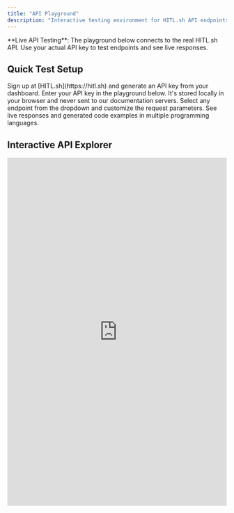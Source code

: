 ```yaml
---
title: "API Playground"
description: "Interactive testing environment for HITL.sh API endpoints. Test API calls directly in your browser with live responses and code generation."
---
```


<Info>
**Live API Testing**: The playground below connects to the real HITL.sh API. Use your actual API key to test endpoints and see live responses.
</Info>

## Quick Test Setup

<Steps>
<Step title="Get Your API Key">
Sign up at [HITL.sh](https://hitl.sh) and generate an API key from your dashboard.
</Step>

<Step title="Set Your API Key">
Enter your API key in the playground below. It's stored locally in your browser and never sent to our documentation servers.
</Step>

<Step title="Test Endpoints">
Select any endpoint from the dropdown and customize the request parameters.
</Step>

<Step title="View Results">
See live responses and generated code examples in multiple programming languages.
</Step>
</Steps>

## Interactive API Explorer

<iframe 
  src="https://api-playground.hitl.sh"
  width="100%"
  height="800"
  frameborder="0"
  style={{border: "1px solid #e2e8f0", borderRadius: "8px"}}
  title="HITL.sh API Playground"
/>

<Note>
The API playground above is embedded from our interactive testing environment. If you don't see it loading, you can [open it in a new tab](https://api-playground.hitl.sh).
</Note>

## Playground Features

<CardGroup cols={2}>
<Card title="Live Testing" icon="play">
Test real API endpoints with your actual API key and see live responses.
</Card>

<Card title="Code Generation" icon="code">
Automatically generate code examples in Python, JavaScript, cURL, and more.
</Card>

<Card title="Request Builder" icon="wrench">
Visual request builder with parameter validation and documentation.
</Card>

<Card title="Response Inspector" icon="magnifying-glass">
Detailed response inspection with syntax highlighting and formatting.
</Card>
</CardGroup>

## Manual Testing Examples

If you prefer to test manually, here are some quick examples:

### Test Authentication

<CodeGroup>

```bash cURL
# Test your API key with a simple request
curl -X GET https://api.hitl.sh/v1/loops \
  -H "Authorization: Bearer your_api_key_here"
```

```python Python
import requests

# Test API connection
response = requests.get(
    "https://api.hitl.sh/v1/loops",
    headers={"Authorization": "Bearer your_api_key_here"}
)

print(f"Status: {response.status_code}")
print(f"Response: {response.json()}")
```

```javascript JavaScript
const response = await fetch('https://api.hitl.sh/v1/loops', {
  headers: {
    'Authorization': 'Bearer your_api_key_here'
  }
});

const data = await response.json();
console.log('Status:', response.status);
console.log('Response:', data);
```

</CodeGroup>

### Quick Loop Creation Test

<CodeGroup>

```bash cURL
# Create a test loop
curl -X POST https://api.hitl.sh/v1/loops \
  -H "Authorization: Bearer your_api_key_here" \
  -H "Content-Type: application/json" \
  -d '{
    "name": "Test Loop from Playground",
    "description": "Testing API integration",
    "icon": "🧪"
  }'
```

```python Python
import requests

# Create test loop
response = requests.post(
    "https://api.hitl.sh/v1/loops",
    headers={
        "Authorization": "Bearer your_api_key_here",
        "Content-Type": "application/json"
    },
    json={
        "name": "Test Loop from Playground",
        "description": "Testing API integration",
        "icon": "🧪"
    }
)

print(f"Loop created: {response.json()}")
```

```javascript JavaScript
const response = await fetch('https://api.hitl.sh/v1/loops', {
  method: 'POST',
  headers: {
    'Authorization': 'Bearer your_api_key_here',
    'Content-Type': 'application/json'
  },
  body: JSON.stringify({
    name: 'Test Loop from Playground',
    description: 'Testing API integration',
    icon: '🧪'
  })
});

const loop = await response.json();
console.log('Loop created:', loop);
```

</CodeGroup>

### Test Request Creation

<CodeGroup>

```bash cURL
# Create a test request (replace loop_id with actual ID)
curl -X POST https://api.hitl.sh/v1/requests \
  -H "Authorization: Bearer your_api_key_here" \
  -H "Content-Type: application/json" \
  -d '{
    "loop_id": "your_loop_id_here",
    "request_text": "Please review: Is this API documentation helpful?",
    "response_type": "single_select",
    "response_config": {
      "options": ["Very helpful", "Somewhat helpful", "Not helpful"]
    },
    "priority": "medium",
    "processing_type": "deferred"
  }'
```

```python Python
# Create test request
response = requests.post(
    "https://api.hitl.sh/v1/requests",
    headers={
        "Authorization": "Bearer your_api_key_here",
        "Content-Type": "application/json"
    },
    json={
        "loop_id": "your_loop_id_here",
        "request_text": "Please review: Is this API documentation helpful?",
        "response_type": "single_select",
        "response_config": {
            "options": ["Very helpful", "Somewhat helpful", "Not helpful"]
        },
        "priority": "medium",
        "processing_type": "deferred"
    }
)

print(f"Request created: {response.json()}")
```

```javascript JavaScript
const response = await fetch('https://api.hitl.sh/v1/requests', {
  method: 'POST',
  headers: {
    'Authorization': 'Bearer your_api_key_here',
    'Content-Type': 'application/json'
  },
  body: JSON.stringify({
    loop_id: 'your_loop_id_here',
    request_text: 'Please review: Is this API documentation helpful?',
    response_type: 'single_select',
    response_config: {
      options: ['Very helpful', 'Somewhat helpful', 'Not helpful']
    },
    priority: 'medium',
    processing_type: 'deferred'
  })
});

const request = await response.json();
console.log('Request created:', request);
```

</CodeGroup>

## Testing Workflows

### Complete Integration Test

Test the full workflow from loop creation to request completion:

```python
import requests
import time

class HITLIntegrationTest:
    def __init__(self, api_key):
        self.api_key = api_key
        self.headers = {"Authorization": f"Bearer {api_key}", "Content-Type": "application/json"}
        self.base_url = "https://api.hitl.sh/v1"
        
    def run_complete_test(self):
        """Run complete integration test"""
        print("🧪 Starting HITL.sh Integration Test...")
        
        # Step 1: Create a test loop
        loop = self.create_test_loop()
        if not loop:
            return False
        
        loop_id = loop['data']['loop']['id']
        print(f"✅ Loop created: {loop_id}")
        
        # Step 2: Create a test request
        request = self.create_test_request(loop_id)
        if not request:
            return False
        
        request_id = request['data']['request']['id']
        print(f"✅ Request created: {request_id}")
        
        # Step 3: Monitor request status
        self.monitor_request(request_id)
        
        # Step 4: Cleanup (optional)
        # self.cleanup_test_data(loop_id)
        
        print("🎉 Integration test completed successfully!")
        return True
    
    def create_test_loop(self):
        """Create a test loop"""
        response = requests.post(f"{self.base_url}/loops", headers=self.headers, json={
            "name": f"Integration Test {int(time.time())}",
            "description": "Automated integration test loop",
            "icon": "🧪"
        })
        
        if response.status_code == 201:
            return response.json()
        else:
            print(f"❌ Failed to create loop: {response.text}")
            return None
    
    def create_test_request(self, loop_id):
        """Create a test request"""
        response = requests.post(f"{self.base_url}/requests", headers=self.headers, json={
            "loop_id": loop_id,
            "request_text": "Integration Test: Please confirm this request is working correctly.",
            "response_type": "single_select",
            "response_config": {
                "options": ["Working correctly", "Has issues", "Needs investigation"]
            },
            "priority": "high",
            "processing_type": "time-sensitive"
        })
        
        if response.status_code == 201:
            return response.json()
        else:
            print(f"❌ Failed to create request: {response.text}")
            return None
    
    def monitor_request(self, request_id):
        """Monitor request until completion or timeout"""
        max_checks = 20
        check_interval = 30  # seconds
        
        for i in range(max_checks):
            response = requests.get(
                f"{self.base_url}/requests/{request_id}", 
                headers={"Authorization": f"Bearer {self.api_key}"}
            )
            
            if response.status_code == 200:
                request_data = response.json()['data']['request']
                status = request_data['status']
                
                print(f"📊 Request status: {status}")
                
                if status == 'completed':
                    response_data = request_data.get('response_data')
                    print(f"✅ Request completed with response: {response_data}")
                    return True
                elif status in ['cancelled', 'timeout']:
                    print(f"⚠️ Request ended with status: {status}")
                    return False
            
            time.sleep(check_interval)
        
        print("⏰ Monitoring timeout - request may still be pending")
        return False

# Usage
# tester = HITLIntegrationTest('your_api_key_here')
# tester.run_complete_test()
```

## Environment Testing

### Development vs Production

<Tabs>
<Tab title="Development">
```python
# Development environment testing
HITL_API_BASE = "https://api.hitl.sh/v1"  # Development server
API_KEY = "dev_your_api_key_here"

# Use smaller timeouts and test data
TEST_CONFIG = {
    "timeout_minutes": 5,
    "test_loops": ["Test Loop Dev"],
    "cleanup_after_test": True
}
```
</Tab>

<Tab title="Production">
```python
# Production environment testing
HITL_API_BASE = "https://api.hitl.sh/v1"  # Production server
API_KEY = "prod_your_api_key_here"

# Use production timeouts and real data
PROD_CONFIG = {
    "timeout_minutes": 60,
    "test_loops": [],  # No test data in production
    "cleanup_after_test": False
}
```
</Tab>
</Tabs>

## Rate Limit Testing

Test your application's handling of rate limits:

```python
def test_rate_limits(api_key):
    """Test rate limit behavior"""
    headers = {"Authorization": f"Bearer {api_key}"}
    
    # Make rapid requests to trigger rate limiting
    for i in range(105):  # Exceed 100/hour limit
        response = requests.get("https://api.hitl.sh/v1/loops", headers=headers)
        
        if response.status_code == 429:
            print(f"🚫 Rate limit hit after {i+1} requests")
            print(f"Response: {response.json()}")
            break
        elif response.status_code != 200:
            print(f"❌ Unexpected error: {response.status_code}")
            break
        else:
            print(f"✅ Request {i+1} successful")
    
    return i

# test_rate_limits('your_api_key_here')
```

## Advanced Testing Scenarios

### Webhook Testing

Test webhook delivery and processing:

```python
import threading
from flask import Flask, request
import requests

class WebhookTester:
    def __init__(self, webhook_url, webhook_secret):
        self.webhook_url = webhook_url
        self.webhook_secret = webhook_secret
        self.received_events = []
        
    def start_webhook_server(self, port=5000):
        """Start local webhook server for testing"""
        app = Flask(__name__)
        
        @app.route('/webhook', methods=['POST'])
        def handle_webhook():
            # Store received webhook for testing
            self.received_events.append({
                'headers': dict(request.headers),
                'body': request.json,
                'timestamp': time.time()
            })
            return {'status': 'received'}
        
        app.run(port=port, debug=False)
    
    def trigger_webhook_event(self, api_key):
        """Create a request to trigger webhook events"""
        # This would create a request that triggers webhooks
        # when it gets claimed/completed
        pass
    
    def verify_webhook_received(self, event_type, timeout=60):
        """Wait for and verify specific webhook event"""
        start_time = time.time()
        
        while time.time() - start_time < timeout:
            for event in self.received_events:
                if event['body']['event'] == event_type:
                    return event
            time.sleep(1)
        
        return None

# Usage:
# tester = WebhookTester('http://localhost:5000/webhook', 'secret')
# threading.Thread(target=tester.start_webhook_server).start()
# event = tester.verify_webhook_received('request.completed', timeout=120)
```

## Performance Testing

### Load Testing Example

```python
import concurrent.futures
import time

def load_test_api(api_key, num_requests=50, max_workers=10):
    """Simple load test for API endpoints"""
    
    def make_request(request_num):
        headers = {"Authorization": f"Bearer {api_key}"}
        start_time = time.time()
        
        try:
            response = requests.get("https://api.hitl.sh/v1/loops", headers=headers)
            end_time = time.time()
            
            return {
                'request_num': request_num,
                'status_code': response.status_code,
                'response_time': end_time - start_time,
                'success': response.status_code == 200
            }
        except Exception as e:
            return {
                'request_num': request_num,
                'error': str(e),
                'success': False
            }
    
    # Execute load test
    with concurrent.futures.ThreadPoolExecutor(max_workers=max_workers) as executor:
        futures = [executor.submit(make_request, i) for i in range(num_requests)]
        results = [future.result() for future in concurrent.futures.as_completed(futures)]
    
    # Analyze results
    successful_requests = [r for r in results if r['success']]
    failed_requests = [r for r in results if not r['success']]
    
    if successful_requests:
        avg_response_time = sum(r['response_time'] for r in successful_requests) / len(successful_requests)
    else:
        avg_response_time = 0
    
    print(f"Load Test Results:")
    print(f"  Total requests: {num_requests}")
    print(f"  Successful: {len(successful_requests)}")
    print(f"  Failed: {len(failed_requests)}")
    print(f"  Success rate: {len(successful_requests)/num_requests*100:.1f}%")
    print(f"  Average response time: {avg_response_time:.3f}s")
    
    return results

# load_test_api('your_api_key_here', num_requests=25, max_workers=5)
```

## Next Steps

<CardGroup cols={2}>
<Card title="SDK Examples" icon="code" href="/api-reference/sdks">
  Explore our official SDKs and community libraries for easier integration.
</Card>

<Card title="Quickstart Tutorial" icon="rocket" href="/quickstart">
  Follow our step-by-step tutorial to build your first HITL application.
</Card>

<Card title="Webhooks" icon="webhook" href="/api-reference/webhooks">
  Set up real-time notifications for your application events.
</Card>

<Card title="Best Practices" icon="star" href="/guides/best-practices">
  Learn optimization techniques and common patterns for production use.
</Card>
</CardGroup>